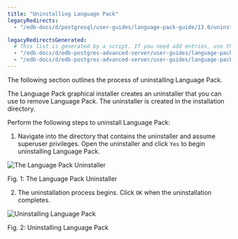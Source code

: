 ```yaml
---
title: "Uninstalling Language Pack"
legacyRedirects:
  - "/edb-docs/d/postgresql/user-guides/language-pack-guide/13.0/uninstalling_language_pack.html"

legacyRedirectsGenerated:
  # This list is generated by a script. If you need add entries, use the `legacyRedirects` key.
  - "/edb-docs/d/edb-postgres-advanced-server/user-guides/language-pack-guide/13/uninstalling_language_pack.html"
  - "/edb-docs/d/edb-postgres-advanced-server/user-guides/language-pack-guide/latest/uninstalling_language_pack.html"
---
```


The following section outlines the process of uninstalling Language Pack.

The Language Pack graphical installer creates an uninstaller that you can use to remove Language Pack. The uninstaller is created in the installation directory.

Perform the following steps to uninstall Language Pack:

1.  Navigate into the directory that contains the uninstaller and assume superuser privileges. Open the uninstaller and click `Yes` to begin uninstalling Language Pack.

![The Language Pack Uninstaller](images/uninstall_lp1.png)

Fig. 1: The Language Pack Uninstaller

2.  The uninstallation process begins. Click `OK` when the uninstallation completes.

![Uninstalling Language Pack](images/uninstall_lp2.png)

Fig. 2: Uninstalling Language Pack
